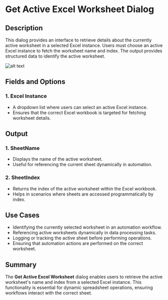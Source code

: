 # Get Active Excel Worksheet Dialog

## Description

This dialog provides an interface to retrieve details about the currently active worksheet in a selected Excel instance. Users must choose an active Excel instance to fetch the worksheet name and index. The output provides structured data to identify the active worksheet.

![alt text](../../../assets/excel/get-active-excel-worksheet.png)

## Fields and Options

### 1. **Excel Instance** 

- A dropdown list where users can select an active Excel instance.
- Ensures that the correct Excel workbook is targeted for fetching worksheet details.

## Output

### 1. **SheetName**  

- Displays the name of the active worksheet.
- Useful for referencing the current sheet dynamically in automation.

### 2. **SheetIndex**  

- Returns the index of the active worksheet within the Excel workbook.
- Helps in scenarios where sheets are accessed programmatically by index.

## Use Cases

- Identifying the currently selected worksheet in an automation workflow.
- Referencing active worksheets dynamically in data processing tasks.
- Logging or tracking the active sheet before performing operations.
- Ensuring that automation actions are performed on the correct worksheet.

## Summary

The **Get Active Excel Worksheet** dialog enables users to retrieve the active worksheet's name and index from a selected Excel instance. This functionality is essential for dynamic spreadsheet operations, ensuring workflows interact with the correct sheet.